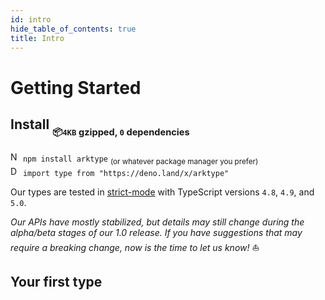```yaml
---
id: intro
hide_table_of_contents: true
title: Intro
---
```


# Getting Started


<!-- @blockFrom:README.md:install => replace(./dev/arktype.io/static,) -->

## Install <sub><sub>📦`4KB` gzipped, `0` dependencies</sub></sub>

<img src="./dev/arktype.io/static/img/npm.svg" alt="Npm Icon" height="16px" />
<code>npm install arktype</code>
<sub>(or whatever package manager you prefer)</sub>
<br />
<img src="./dev/arktype.io/static/img/deno.svg" alt="Deno Icon" height="16px" />
<code>import type from "https://deno.land/x/arktype"</code>

Our types are tested in [strict-mode](https://www.typescriptlang.org/tsconfig#strict) with TypeScript versions `4.8`, `4.9`, and `5.0`.

_Our APIs have mostly stabilized, but details may still change during the alpha/beta stages of our 1.0 release. If you have suggestions that may require a breaking change, now is the time to let us know!_ ⛵

<!-- @blockEnd -->

## Your first type

<StackBlitzDemo embedId="type" />
